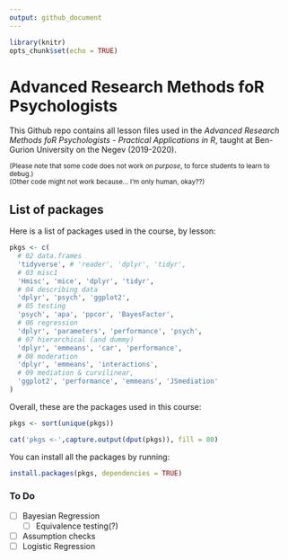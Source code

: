 ```yaml
---
output: github_document
---
```


```r
library(knitr)
opts_chunk$set(echo = TRUE)

```

# Advanced Research Methods foR Psychologists

This Github repo contains all lesson files used in the *Advanced Research Methods foR Psychologists - Practical Applications in R*, taught at Ben-Gurion University on the Negev (2019-2020).

<sub>(Please note that some code does not work *on purpose*, to force students to learn to debug.)  
(Other code might not work because... I'm only human, okay??)</sub>

## List of packages

Here is a list of packages used in the course, by lesson:

```r
pkgs <- c(
  # 02 data.frames
  'tidyverse', # 'reader', 'dplyr', 'tidyr',
  # 03 misc1
  'Hmisc', 'mice', 'dplyr', 'tidyr', 
  # 04 describing data
  'dplyr', 'psych', 'ggplot2',
  # 05 testing
  'psych', 'apa', 'ppcor', 'BayesFactor', 
  # 06 regression
  'dplyr', 'parameters', 'performance', 'psych',
  # 07 hierarchical (and dummy)
  'dplyr', 'emmeans', 'car', 'performance',
  # 08 moderation
  'dplyr', 'emmeans', 'interactions',
  # 09 mediation & curvilinear,
  'ggplot2', 'performance', 'emmeans', 'JSmediation'
)
```

Overall, these are the packages used in this course:

```r
pkgs <- sort(unique(pkgs))

cat('pkgs <-',capture.output(dput(pkgs)), fill = 80)
```

You can install all the packages by running:

```r
install.packages(pkgs, dependencies = TRUE)
```

### To Do

- [ ] Bayesian Regression  
  - [ ] Equivalence testing(?)
- [ ] Assumption checks
- [ ] Logistic Regression
